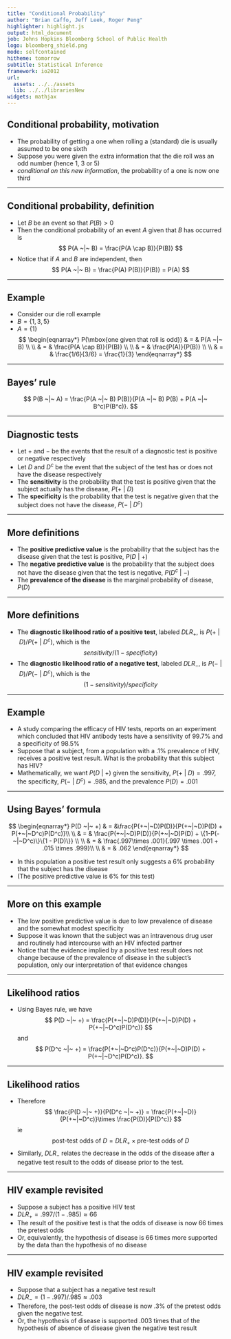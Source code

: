 ```yaml
---
title: "Conditional Probability"
author: "Brian Caffo, Jeff Leek, Roger Peng"
highlighter: highlight.js
output: html_document
job: Johns Hopkins Bloomberg School of Public Health
logo: bloomberg_shield.png
mode: selfcontained
hitheme: tomorrow
subtitle: Statistical Inference
framework: io2012
url:
  assets: ../../assets
  lib: ../../librariesNew
widgets: mathjax
---
```


## Conditional probability, motivation

- The probability of getting a one when rolling a (standard) die
  is usually assumed to be one sixth
- Suppose you were given the extra information that the die roll
  was an odd number (hence 1, 3 or 5)
- *conditional on this new information*, the probability of a
  one is now one third

---

## Conditional probability, definition

- Let $B$ be an event so that $P(B) > 0$
- Then the conditional probability of an event $A$ given that $B$ has occurred is
  $$
  P(A ~|~ B) = \frac{P(A \cap B)}{P(B)}
  $$
- Notice that if $A$ and $B$ are independent, then
  $$
  P(A ~|~ B) = \frac{P(A) P(B)}{P(B)} = P(A)
  $$

---

## Example

- Consider our die roll example
- $B = \{1, 3, 5\}$
- $A = \{1\}$
$$
  \begin{eqnarray*}
P(\mbox{one given that roll is odd})  & = & P(A ~|~ B) \\ \\
  & = & \frac{P(A \cap B)}{P(B)} \\ \\
  & = & \frac{P(A)}{P(B)} \\ \\ 
  & = & \frac{1/6}{3/6} = \frac{1}{3}
  \end{eqnarray*}
$$



---

## Bayes' rule

$$
P(B ~|~ A) = \frac{P(A ~|~ B) P(B)}{P(A ~|~ B) P(B) + P(A ~|~ B^c)P(B^c)}.
$$
  

---

## Diagnostic tests

- Let $+$ and $-$ be the events that the result of a diagnostic test is positive or negative respectively
- Let $D$ and $D^c$ be the event that the subject of the test has or does not have the disease respectively 
- The **sensitivity** is the probability that the test is positive given that the subject actually has the disease, $P(+ ~|~ D)$
- The **specificity** is the probability that the test is negative given that the subject does not have the disease, $P(- ~|~ D^c)$

---

## More definitions

- The **positive predictive value** is the probability that the subject has the  disease given that the test is positive, $P(D ~|~ +)$
- The **negative predictive value** is the probability that the subject does not have the disease given that the test is negative, $P(D^c ~|~ -)$
- The **prevalence of the disease** is the marginal probability of disease, $P(D)$

---

## More definitions

- The **diagnostic likelihood ratio of a positive test**, labeled $DLR_+$, is $P(+ ~|~ D) / P(+ ~|~ D^c)$, which is the $$sensitivity / (1 - specificity)$$
- The **diagnostic likelihood ratio of a negative test**, labeled $DLR_-$, is $P(- ~|~ D) / P(- ~|~ D^c)$, which is the $$(1 - sensitivity) / specificity$$

---

## Example

- A study comparing the efficacy of HIV tests, reports on an experiment which concluded that HIV antibody tests have a sensitivity of 99.7% and a specificity of 98.5%
- Suppose that a subject, from a population with a .1% prevalence of HIV, receives a positive test result. What is the probability that this subject has HIV?
- Mathematically, we want $P(D ~|~ +)$ given the sensitivity, $P(+ ~|~ D) = .997$, the specificity, $P(- ~|~ D^c) =.985$, and the prevalence $P(D) = .001$

---

## Using Bayes' formula

$$
\begin{eqnarray*}
  P(D ~|~ +) & = &\frac{P(+~|~D)P(D)}{P(+~|~D)P(D) + P(+~|~D^c)P(D^c)}\\ \\
 & = & \frac{P(+~|~D)P(D)}{P(+~|~D)P(D) + \{1-P(-~|~D^c)\}\{1 - P(D)\}} \\ \\
 & = & \frac{.997\times .001}{.997 \times .001 + .015 \times .999}\\ \\
 & = & .062
\end{eqnarray*}
$$

- In this population a positive test result only suggests a 6% probability that the subject has the disease 
- (The positive predictive value is 6% for this test)

---

## More on this example

- The low positive predictive value is due to low prevalence of disease and the somewhat modest specificity
- Suppose it was known that the subject was an intravenous drug user and routinely had intercourse with an HIV infected partner
- Notice that the evidence implied by a positive test result does not change because of the prevalence of disease in the subject's population, only our interpretation of that evidence changes

---

## Likelihood ratios

- Using Bayes rule, we have
  $$
  P(D ~|~ +) = \frac{P(+~|~D)P(D)}{P(+~|~D)P(D) + P(+~|~D^c)P(D^c)} 
  $$
  and
  $$
  P(D^c ~|~ +) = \frac{P(+~|~D^c)P(D^c)}{P(+~|~D)P(D) + P(+~|~D^c)P(D^c)}.
  $$

---

## Likelihood ratios

- Therefore
$$
\frac{P(D ~|~ +)}{P(D^c ~|~ +)} = \frac{P(+~|~D)}{P(+~|~D^c)}\times \frac{P(D)}{P(D^c)}
$$
ie
$$
\mbox{post-test odds of }D = DLR_+\times\mbox{pre-test odds of }D
$$
- Similarly, $DLR_-$ relates the decrease in the odds of the
  disease after a negative test result to the odds of disease prior to
  the test.

---

## HIV example revisited

- Suppose a subject has a positive HIV test
- $DLR_+ = .997 / (1 - .985) \approx 66$
- The result of the positive test is that the odds of disease is now 66 times the pretest odds
- Or, equivalently, the hypothesis of disease is 66 times more supported by the data than the hypothesis of no disease

---

## HIV example revisited

- Suppose that a subject has a negative test result 
- $DLR_- = (1 - .997) / .985  \approx .003$
- Therefore, the post-test odds of disease is now $.3\%$ of the pretest odds given the negative test.
- Or, the hypothesis of disease is supported $.003$ times that of the hypothesis of absence of disease given the negative test result

